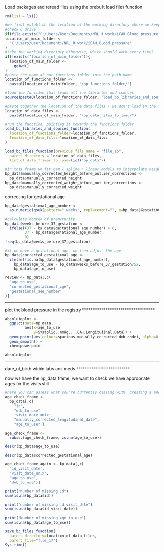 Load packages and reread files using the prebuilt load files function

```{r, load software packages}
rm(list = ls())

#we first establish the location of the working directory where we keep everything, depending on whether it exists (i.e. which computer we are using)
#check C drive
if(file.exists("C:/Users/User/Documents/NRL_R_work/iCAH_Blood_pressure")){
location_of_main_folder <-
  "C:/Users/User/Documents/NRL_R_work/iCAH_Blood_pressure"
}
#take the working directory otherwise, which should work every time?
if(!exists("location_of_main_folder")){
  location_of_main_folder <- 
    getwd()
}
#paste the name of our functions folder into the path name
location_of_functions_folder <-
  paste0(location_of_main_folder, "/bp_functions_folder/")

#load the function that loads all the libraries and sources
source(paste0(location_of_functions_folder, "load_bp_libraries_and_sources_function.R"))

#paste together the location of the data files - we don't load in the first file, but we need this location for the end
location_of_data_files <-
  paste0(location_of_main_folder, "/bp_data_files_to_load/")

#run the function, pointing it towards the functions folder
load_bp_libraries_and_sources_function(
  location_of_functions_folder=location_of_functions_folder,
  location_of_data_files=location_of_data_files
)

load_bp_files_function(previous_file_name = "file_15",
  parent_directory = location_of_data_files,
  list_of_data_frames_to_load=list("bp_data"))

```

```{r, saving a version of height and weight before outlier detection and removal}
#in this frame we fit gam / spline / linear models to interpolate height and weight. When doing so, we use the residuals to flag and adjust outliers. Before we adjust anything, we pull out the variables as they stand before outlier detection
bp_data$manually_corrected_height_before_outlier_corrections <-
  bp_data$manually_corrected_height
bp_data$manually_corrected_weight_before_outlier_corrections <-
  bp_data$manually_corrected_weight
```

correcting for gestational age

```{r, turning gestational age into a number and correcting for gestational age}
bp_data$gestational_age_number <- 
  as.numeric(gsub(pattern=" weeks", replacement="", x=bp_data$Gestational.Age..weeks....Birth ))

#calculate degree of prematurity
bp_data$weeks_before_37_gestation <-
  ifelse((37 - bp_data$gestational_age_number) > 0,
         37 - bp_data$gestational_age_number,
         0)
freq(bp_data$weeks_before_37_gestation)

#if we have a gestational age, we then adjust the age
bp_data$corrected_gestational_age <-
  ifelse(!is.na(bp_data$gestational_age_number),
    bp_data$age_to_use - bp_data$weeks_before_37_gestation/52,
    bp_data$age_to_use)

review <- bp_data[,c(
  "age_to_use",
  "corrected_gestational_age",
  "gestational_age_number"
)]
```

**********************************
plot the blood pressure in the registry
**********************************

```{r, plot systolic blood pressure on base_age_before_joining}
absoluteplot <- 
  ggplot(data=bp_data, 
         aes(x=age_to_use, 
             y=Systolic..mmHg....CAH.Longitudinal.Data)) + 
  geom_point(aes(colour=spurious_manually_corrected_dob_code), alpha=0.1) +
  geom_smooth() + 
  themepowerpoint

absoluteplot
```

****************************
date_of_birth within labs and meds
*************************

now we have the bp_data frame, we want to check we have appropriate ages for the visits still

```{r, check of ages}
#here you can assess what you're currently dealing with. creating a and b show that we do not have an age if we don't have a confident date of birth, or we don't have a visit_date_unix, which makes sense. Check those two frames to see if that applies
age_check_frame <- 
  bp_data[,c(
    "id", 
    "dob_to_use", 
    "visit_date_unix", 
    "manually_corrected_longitudinal_date", 
    "age_to_use")]

age_check_frame <- 
  subset(age_check_frame, is.na(age_to_use))

descr(bp_data$age_to_use)

descr(bp_data$corrected_gestational_age)

age_check_frame_again <- bp_data[,c(
  "id_visit_date",
  "visit_date_unix", 
  "age_to_use", 
  "dob_to_use")]
```

```{r, let's establish how much missing data we have}
print("number of missing id")
sum(is.na(bp_data$id))

print("number of missing id_visit_date")
sum(is.na(bp_data$id_visit_date))

print("Number of missing age_to_use")
sum(is.na(bp_data$age_to_use))
```


```{r, end of file so save all the listed dataframes into the parent directory}
save_bp_files_function(
  parent_directory=location_of_data_files,
  parent_file="file_17")
Sys.time()
```
